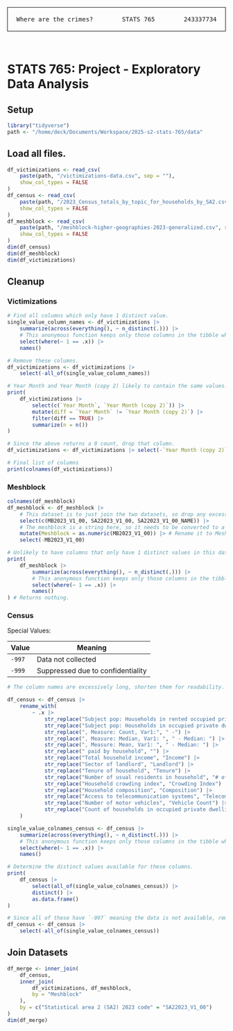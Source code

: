 <div style="font-family: monospace;text-align: center;border: 1px solid black;padding-top: 5px; padding-bottom: 5px">
   <span style="float: left;padding-left: 20px">Where are the crimes?</span>
   <span style="align: center">STATS 765</span>
   <span style="float: right;padding-right: 20px">243337734</span>
</div>
<br/>

# STATS 765: Project - Exploratory Data Analysis

## Setup

```r
library("tidyverse")
path <- "/home/deck/Documents/Workspace/2025-s2-stats-765/data"
```

## Load all files.
```r
df_victimizations <- read_csv(
    paste(path, "/victimizations-data.csv", sep = ""),
    show_col_types = FALSE
)
df_census <- read_csv(
    paste(path, "/2023_Census_totals_by_topic_for_households_by_SA2.csv", sep = ""),
    show_col_types = FALSE
)
df_meshblock <- read_csv(
    paste(path, "/meshblock-higher-geographies-2023-generalized.csv", sep = ""),
    show_col_types = FALSE
)
dim(df_census)
dim(df_meshblock)
dim(df_victimizations)
```

## Cleanup

### Victimizations

```r
# Find all columns which only have 1 distinct value.
single_value_column_names <- df_victimizations |>
    summarize(across(everything(), ~ n_distinct(.))) |>
    # This anonymous function keeps only those columns in the tibble which have value = 1.
    select(where(~ 1 == .x)) |>
    names()

# Remove these columns.
df_victimizations <- df_victimizations |>
    select(-all_of(single_value_column_names))

# Year Month and Year Month (copy 2) likely to contain the same values.
print(
    df_victimizations |>
        select(c(`Year Month`, `Year Month (copy 2)`)) |>
        mutate(diff = `Year Month` != `Year Month (copy 2)`) |>
        filter(diff == TRUE) |>
        summarize(n = n())
)

# Since the above returns a 0 count, drop that column.
df_victimizations <- df_victimizations |> select(-`Year Month (copy 2)`)

# Final list of columns
print(colnames(df_victimizations))
```

### Meshblock

```r
colnames(df_meshblock)
df_meshblock <- df_meshblock |>
    # This dataset is to just join the two datasets, so drop any excess columns.
    select(c(MB2023_V1_00, SA22023_V1_00, SA22023_V1_00_NAME)) |>
    # The meshblock is a string here, so it needs to be converted to a numeric column before joining.
    mutate(Meshblock = as.numeric(MB2023_V1_00)) |> # Rename it to Meshblock for ease of joining.
    select(-MB2023_V1_00)

# Unlikely to have columns that only have 1 distinct values in this data, check anyway.
print(
    df_meshblock |>
        summarize(across(everything(), ~ n_distinct(.))) |>
        # This anonymous function keeps only those columns in the tibble which have value = 1.
        select(where(~ 1 == .x)) |>
        names()
) # Returns nothing.
```

### Census

Special Values:

| Value  | Meaning                           |
| ------ | --------------------------------- |
| `-997` | Data not collected                |
| `-999` | Suppressed due to confidentiality |

```r
# The column names are excessively long, shorten them for readability.

df_census <- df_census |>
    rename_with(
        ~ .x |>
            str_replace("Subject pop: Households in rented occupied private dwellings, Year: ", "Rentals - ") |>
            str_replace("Subject pop: Households in occupied private dwellings, Year: ", "Households - ") |>
            str_replace(", Measure: Count, Var1:", " -") |>
            str_replace(", Measure: Median, Var1: ", " - Median: ") |>
            str_replace(", Measure: Mean, Var1: ", " - Median: ") |>
            str_replace(" paid by household", "") |>
            str_replace("Total household income", "Income") |>
            str_replace("Sector of landlord", "Landlord") |>
            str_replace("Tenure of household", "Tenure") |>
            str_replace("Number of usual residents in household", "# of Residents") |>
            str_replace("Household crowding index", "Crowding Index") |>
            str_replace("Household composition", "Composition") |>
            str_replace("Access to telecommunication systems", "Telecom Access") |>
            str_replace("Number of motor vehicles", "Vehicle Count") |>
            str_replace("Count of households in occupied private dwellings", "Household Count")
    )

single_value_colnames_census <- df_census |>
    summarize(across(everything(), ~ n_distinct(.))) |>
    # This anonymous function keeps only those columns in the tibble which have value = 1.
    select(where(~ 1 == .x)) |>
    names()

# Determine the distinct values available for these columns.
print(
    df_census |>
        select(all_of(single_value_colnames_census)) |>
        distinct() |>
        as.data.frame()
)

# Since all of these have `-997` meaning the data is not available, remove these columns.
df_census <- df_census |>
    select(-all_of(single_value_colnames_census))
```

## Join Datasets

```r
df_merge <- inner_join(
    df_census,
    inner_join(
        df_victimizations, df_meshblock,
        by = "Meshblock"
    ),
    by = c("Statistical area 2 (SA2) 2023 code" = "SA22023_V1_00")
)
dim(df_merge)
```